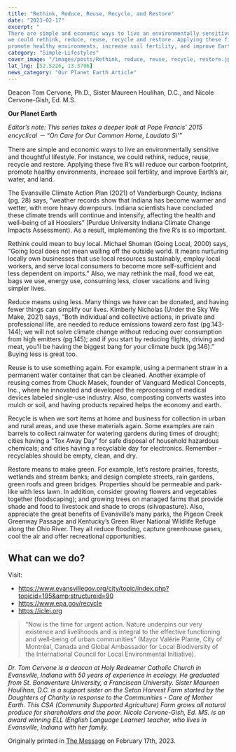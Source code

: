 ```yaml
---
title: "Rethink, Reduce, Reuse, Recycle, and Restore"
date: "2023-02-17"
excerpt: "
There are simple and economic ways to live an environmentally sensitive and thoughtful lifestyle. For instance,
we could rethink, reduce, reuse, recycle and restore. Applying these five R’s will reduce our carbon footprint,
promote healthy environments, increase soil fertility, and improve Earth’s air, water, and land."
category: "Simple-Lifestyles"
cover_image: "/images/posts/Rethink, reduce, reuse, recycle, restore.jpg"
lat_lng: [52.5226, 13.3796]
news_category: "Our Planet Earth Article"
---
```


Deacon Tom Cervone, Ph.D., Sister Maureen Houlihan, D.C., and Nicole Cervone-Gish, Ed. M.S.

**Our Planet Earth**

_Editor’s note: This series takes a deeper look at Pope Francis’ 2015 encyclical － “On Care for Our Common
Home, Laudato Si’”_

There are simple and economic ways to live an environmentally sensitive and thoughtful lifestyle. For instance,
we could rethink, reduce, reuse, recycle and restore. Applying these five R’s will reduce our carbon footprint,
promote healthy environments, increase soil fertility, and improve Earth’s air, water, and land.

The Evansville Climate Action Plan (2021) of Vanderburgh County, Indiana (pg. 28) says, “weather records
show that Indiana has become warmer and wetter, with more heavy downpours. Indiana scientists have
concluded these climate trends will continue and intensify, affecting the health and well-being of all Hoosiers”
(Purdue University Indiana Climate Change Impacts Assessment). As a result, implementing the five R’s is so
important.

Rethink could mean to buy local. Michael Shuman (Going Local, 2000) says, “Going local does not mean
walling off the outside world. It means nurturing locally own businesses that use local resources sustainably,
employ local workers, and serve local consumers to become more self-sufficient and less dependent on
imports.” Also, we may rethink the mail, food we eat, bags we use, energy use, consuming less, closer vacations
and living simpler lives.

Reduce means using less. Many things we have can be donated, and having fewer things can simplify our lives.
Kimberly Nicholas (Under the Sky We Make, 2021) says, “Both individual and collective actions, in private
and professional life, are needed to reduce emissions toward zero fast (pg.143-144); we will not solve climate
change without reducing over consumption from high emitters (pg.145); and if you start by reducing flights,
driving and meat, you’ll be having the biggest bang for your climate buck (pg.146).” Buying less is great too.

Reuse is to use something again. For example, using a permanent straw in a permanent water container that can
be cleaned. Another example of reusing comes from Chuck Masek, founder of Vanguard Medical Concepts,
Inc., where he innovated and developed the reprocessing of medical devices labeled single-use industry. Also,
composting converts wastes into mulch or soil, and having products repaired helps the economy and earth.

Recycle is when we sort items at home and business for collection in urban and rural areas, and use these
materials again. Some examples are rain barrels to collect rainwater for watering gardens during times of
drought; cities having a &quot;Tox Away Day” for safe disposal of household hazardous chemicals; and cities having
a recyclable day for electronics. Remember – recyclables should be empty, clean, and dry.

Restore means to make green. For example, let’s restore prairies, forests, wetlands and stream banks; and design
complete streets, rain gardens, green roofs and green bridges. Properties should be permeable and park-like with
less lawn. In addition, consider growing flowers and vegetables together (foodscaping); and growing trees on
managed farms that provide shade and food to livestock and shade to crops (silvopasture). Also, appreciate the
great benefits of Evansville’s many parks, the Pigeon Creek Greenway Passage and Kentucky’s Green River
National Wildlife Refuge along the Ohio River. They all reduce flooding, capture greenhouse gases, cool the air
and offer recreational opportunities.

## What can we do?

Visit:

- https://www.evansvillegov.org/city/topic/index.php?topicid=195&amp;structureid=90
- https://www.epa.gov/recycle
- https://iclei.org

> “Now is the time for urgent action. Nature underpins our very existence and livelihoods and is integral to the
> effective functioning and well-being of urban communities” (Mayor Valérie Plante, City of Montréal, Canada
> and Global Ambassador for Local Biodiversity of the International Council for Local Environmental Initiative).

_Dr. Tom Cervone is a deacon at Holy Redeemer Catholic Church in Evansville, Indiana with 50 years of
experience in ecology. He graduated from St. Bonaventure University, a Franciscan University. Sister Maureen
Houlihan, D.C. is a support sister on the Seton Harvest Farm started by the Daughters of Charity in response to
the Communities - Care of Mother Earth. This CSA (Community Supported Agriculture) Farm grows all natural
produce for shareholders and the poor. Nicole Cervone-Gish, Ed. MS. is an award winning ELL (English
Language Learner) teacher, who lives in Evansville, Indiana with her family._

Originally printed in [The Message](https://evdiomessage.org/) on February 17th, 2023.
